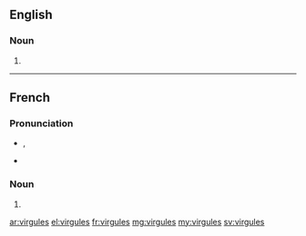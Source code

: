 ==English==

===Noun===
{{head|en}}

# {{plural of|virgule}}

----

==French==

===Pronunciation===
* {{IPA|/viʁ.ɡyl/|lang=fr}}, {{X-SAMPA|/viR.gyl/}}
* {{homophones|lang=fr|virgule|virgulent}}

===Noun===
{{head|fr|plural}} {{f-p}}

# {{plural of|virgule|lang=fr}}

[[ar:virgules]]
[[el:virgules]]
[[fr:virgules]]
[[mg:virgules]]
[[my:virgules]]
[[sv:virgules]]